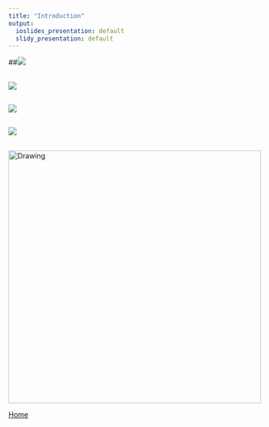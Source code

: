 ```yaml
---
title: "Introduction"
output:
  ioslides_presentation: default
  slidy_presentation: default
---
```


##![](Slide2.png)



## ![](Slide3.png)



## ![](Slide4.png)

## ![](Slide5.png)

## 

<img src="Slide6.png" alt="Drawing" style="height: 500px;"/>

[Home](https://nceas.github.io/oss-fishteam/)

